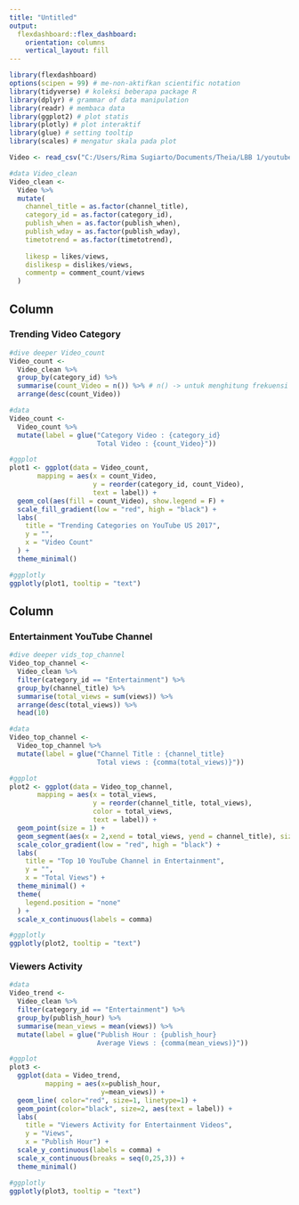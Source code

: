 ---
title: "Untitled"
output: 
  flexdashboard::flex_dashboard:
    orientation: columns
    vertical_layout: fill
---

```{r setup, include=FALSE}
library(flexdashboard)
options(scipen = 99) # me-non-aktifkan scientific notation
library(tidyverse) # koleksi beberapa package R
library(dplyr) # grammar of data manipulation
library(readr) # membaca data
library(ggplot2) # plot statis
library(plotly) # plot interaktif
library(glue) # setting tooltip
library(scales) # mengatur skala pada plot
```

```{r}
Video <- read_csv("C:/Users/Rima Sugiarto/Documents/Theia/LBB 1/youtube-analysis-theia/data_input/youtubetrends.csv")

#data Video_clean
Video_clean <- 
  Video %>% 
  mutate(
    channel_title = as.factor(channel_title),
    category_id = as.factor(category_id),
    publish_when = as.factor(publish_when),
    publish_wday = as.factor(publish_wday),
    timetotrend = as.factor(timetotrend),
    
    likesp = likes/views,
    dislikesp = dislikes/views,
    commentp = comment_count/views
  )
```



Column {data-width=500}
-------------------------------------------------------------------

### Trending Video Category

```{r}
#dive deeper Video_count 
Video_count <- 
  Video_clean %>% 
  group_by(category_id) %>% 
  summarise(count_Video = n()) %>% # n() -> untuk menghitung frekuensi
  arrange(desc(count_Video))

#data
Video_count <- 
  Video_count %>% 
  mutate(label = glue("Category Video : {category_id}
                      Total Video : {count_Video}"))

#ggplot
plot1 <- ggplot(data = Video_count, 
       mapping = aes(x = count_Video, 
                     y = reorder(category_id, count_Video),
                     text = label)) + 
  geom_col(aes(fill = count_Video), show.legend = F) +
  scale_fill_gradient(low = "red", high = "black") +
  labs(
    title = "Trending Categories on YouTube US 2017",
    y = "",
    x = "Video Count"
  ) +
  theme_minimal()

#ggplotly
ggplotly(plot1, tooltip = "text")
```

Column {data-width=500}
-------------------------------------------------------------------

### Entertainment YouTube Channel

```{r}
#dive deeper vids_top_channel
Video_top_channel <- 
  Video_clean %>% 
  filter(category_id == "Entertainment") %>% 
  group_by(channel_title) %>% 
  summarise(total_views = sum(views)) %>% 
  arrange(desc(total_views)) %>% 
  head(10)

#data
Video_top_channel <- 
  Video_top_channel %>% 
  mutate(label = glue("Channel Title : {channel_title}
                      Total views : {comma(total_views)}"))

#ggplot
plot2 <- ggplot(data = Video_top_channel, 
       mapping = aes(x = total_views, 
                     y = reorder(channel_title, total_views),
                     color = total_views,
                     text = label)) + 
  geom_point(size = 1) +
  geom_segment(aes(x = 2,xend = total_views, yend = channel_title), size = 2)+
  scale_color_gradient(low = "red", high = "black") +
  labs(
    title = "Top 10 YouTube Channel in Entertainment",
    y = "",
    x = "Total Views") +
  theme_minimal() +
  theme(
    legend.position = "none"
  ) +
  scale_x_continuous(labels = comma)

#ggplotly
ggplotly(plot2, tooltip = "text")
```

### Viewers Activity

```{r}
#data
Video_trend <- 
  Video_clean %>%
  filter(category_id == "Entertainment") %>% 
  group_by(publish_hour) %>%
  summarise(mean_views = mean(views)) %>% 
  mutate(label = glue("Publish Hour : {publish_hour}
                      Average Views : {comma(mean_views)}"))

#ggplot
plot3 <- 
  ggplot(data = Video_trend, 
         mapping = aes(x=publish_hour,
                       y=mean_views)) +
  geom_line( color="red", size=1, linetype=1) +
  geom_point(color="black", size=2, aes(text = label)) +
  labs(
    title = "Viewers Activity for Entertainment Videos",
    y = "Views",
    x = "Publish Hour") +
  scale_y_continuous(labels = comma) +
  scale_x_continuous(breaks = seq(0,25,3)) +
  theme_minimal()

#ggplotly
ggplotly(plot3, tooltip = "text")
```